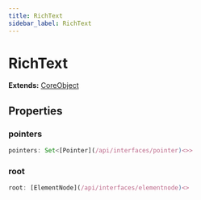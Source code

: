 ```yaml
---
title: RichText
sidebar_label: RichText
---
```


# RichText

**Extends:** [CoreObject](/api/interfaces/coreobject)

## Properties

### pointers

```typescript
pointers: Set<[Pointer](/api/interfaces/pointer)<>>
```

### root

```typescript
root: [ElementNode](/api/interfaces/elementnode)<>
```

